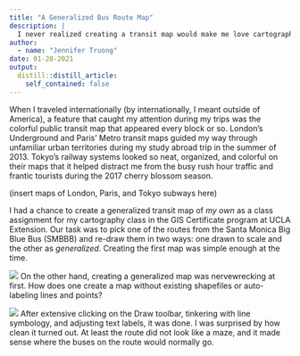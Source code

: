 ```yaml
---
title: "A Generalized Bus Route Map"
description: |
  I never realized creating a transit map would make me love cartography so much.
author:
  - name: "Jennifer Truong"
date: 01-28-2021
output:
  distill::distill_article:
    self_contained: false
---
```


When I traveled internationally (by internationally, I meant outside of America), a feature that caught my attention during my trips was the colorful public transit map that appeared every block or so. London's Underground and Paris' Metro transit maps guided my way through unfamiliar urban territories during my study abroad trip in the summer of 2013. Tokyo's railway systems looked so neat, organized, and colorful on their maps that it helped distract me from the busy rush hour traffic and frantic tourists during the 2017 cherry blossom season.

(insert maps of London, Paris, and Tokyo subways here)

I had a chance to create a generalized transit map of *my own* as a class assignment for my cartography class in the GIS Certificate program at UCLA Extension. Our task was to pick one of the routes from the Santa Monica Big Blue Bus (SMBBB) and re-draw them in two ways: one drawn to scale and the other as *generalized*. Creating the first map was simple enough at the time.

![](img/smbbb-r8-drawn2scale.png)
On the other hand, creating a generalized map was nervewrecking at first. How does one create a map without existing shapefiles or auto-labeling lines and points?

![](img/smbbb-r8-generalized.png)
After extensive clicking on the Draw toolbar, tinkering with line symbology, and adjusting text labels, it was done. I was surprised by how clean it turned out. At least the route did not look like a maze, and it made sense where the buses on the route would normally go.